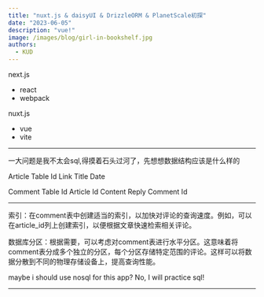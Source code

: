 ```yaml
---
title: "nuxt.js & daisyUI & DrizzleORM & PlanetScale初探"
date: "2023-06-05"
description: "vue!"
image: /images/blog/girl-in-bookshelf.jpg
authors:
  - KUD
---
```


next.js
- react
- webpack

nuxt.js
- vue
- vite

---

一大问题是我不太会sql,得摸着石头过河了，先想想数据结构应该是什么样的

Article Table
Id
Link
Title
Date

Comment Table
Id
Article Id
Content
Reply Comment Id

---

索引：在comment表中创建适当的索引，以加快对评论的查询速度。例如，可以在article_id列上创建索引，以便根据文章快速检索相关评论。

数据库分区：根据需要，可以考虑对comment表进行水平分区。这意味着将comment表分成多个独立的分区，每个分区存储特定范围的评论。这样可以将数据分散到不同的物理存储设备上，提高查询性能。

maybe i should use nosql for this app? No, I will practice sql!

---
